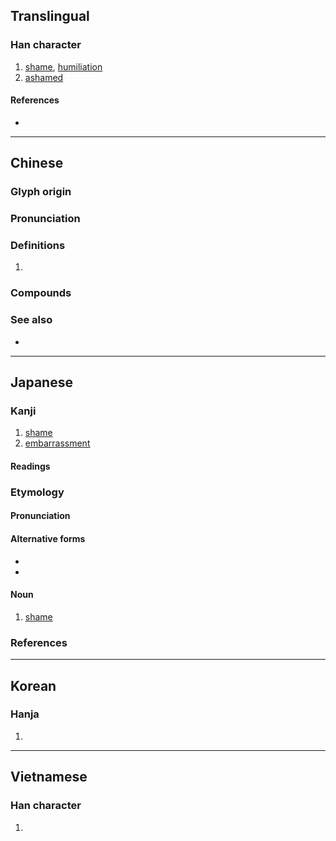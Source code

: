 {{also|耻}}
{{character info/new}}
==Translingual==

===Han character===
{{Han char|rn=61|rad=心|as=06|sn=10|four=13100|canj=SJP|ids=⿰耳心}}

# [[shame]], [[humiliation]]
# [[ashamed]]

====References====
* {{Han ref|kx=0385.060|dkj=10585|dj=0716.020|hdz=42290.010|uh=6065|ud=24677|bh=AEA2|bd=44706}}

----

==Chinese==
{{zh-forms|s=耻|t2=耻}}

===Glyph origin===
{{Han etym}}

===Pronunciation===
{{zh-pron
|m=chǐ
|c=ci2
|h=pfs=chhṳ́
|md=
|mn=thí
|w=
|mc=y
|oc=y
|cat=
}}

===Definitions===
{{zh-hanzi}}

# {{rfdef|lang=zh}}

===Compounds===
{{zh-der|羞恥|忍恥偷生|含垢忍恥|恥居王後|奇恥大辱|國恥|厚顏無恥|不恥|復仇雪恥|恬不知恥|報仇雪恥|恥骨|恥辱|恥笑|恥居人下|忍恥含羞|忍恥含垢|廉恥|可恥|不恥下問|刷恥|寡廉鮮恥|不識羞恥|恬然不恥|五九國恥|卑鄙無恥|包羞忍恥|恥丘|無恥|湔雪前恥|明恥教戰|知恥|禮義廉恥|瓶罄罍恥|無恥之尤|有恥|毀廉蔑恥|會稽之恥|藏垢懷恥|荒淫無恥|買妻恥樵|行己有恥|雪恥|缾罄罍恥}}

===See also===
* {{zh-l|羞}}

----

==Japanese==

===Kanji===
{{ja-kanji|grade=c|rs=心06}}

# [[shame]]
# [[embarrassment]]

====Readings====
{{ja-readings
|goon=ち
|kanon=ち
|kun=はじ-<はぢ-, は-じる<は-ぢる, は-じらう<は-ぢらふ, は-ずかし.い<は-づかし.い
}}

===Etymology===
{{ja-kanjitab|はじ|yomi=k}}
{{rfe|ja}}

====Pronunciation====
{{ja-pron|yomi=k|はじ|acc=2|acc_ref=DJR,NHK}}

====Alternative forms====
* {{ja-l|辱}}
* {{ja-l|耻}}

====Noun====
{{ja-noun|はじ|hhira=はぢ}}

# [[shame]]

===References===
<references/>

----

==Korean==

===Hanja===
{{ko-hanja|hangeul=치|eumhun=|rv=chi|mr=ch'i|y=chi}}

# {{defn|lang=ko|sort=心06}}

----

==Vietnamese==

===Han character===
{{vi-hantu|[[xỉ]], [[sỉ]]|rs=心06}}

# {{defn|lang=vi|sort=心06}}